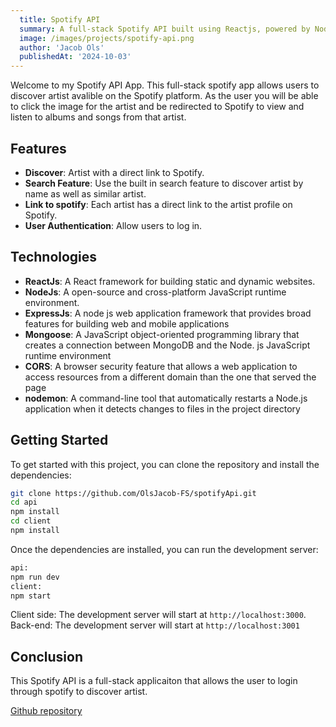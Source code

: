 ```yaml
---
  title: Spotify API
  summary: A full-stack Spotify API built using Reactjs, powered by NodeJS with Express.
  image: /images/projects/spotify-api.png
  author: 'Jacob Ols'
  publishedAt: '2024-10-03'
---
```


Welcome to my Spotify API App. This full-stack spotify app allows users to
discover artist avalible on the Spotify platform. As the user you will be able
to click the image for the artist and be redirected to Spotify to view and
listen to albums and songs from that artist.

## Features

- **Discover**: Artist with a direct link to Spotify.
- **Search Feature**: Use the built in search feature to discover artist by name
  as well as similar artist.
- **Link to spotify**: Each artist has a direct link to the artist profile on
  Spotify.
- **User Authentication**: Allow users to log in.

## Technologies

- **ReactJs**: A React framework for building static and dynamic websites.
- **NodeJs**: A open-source and cross-platform JavaScript runtime environment.
- **ExpressJs**: A node js web application framework that provides broad
  features for building web and mobile applications
- **Mongoose**: A JavaScript object-oriented programming library that creates a
  connection between MongoDB and the Node. js JavaScript runtime environment
- **CORS**: A browser security feature that allows a web application to access
  resources from a different domain than the one that served the page
- **nodemon**: A command-line tool that automatically restarts a Node.js
  application when it detects changes to files in the project directory

## Getting Started

To get started with this project, you can clone the repository and install the
dependencies:

```bash
git clone https://github.com/OlsJacob-FS/spotifyApi.git
cd api
npm install
cd client
npm install
```

Once the dependencies are installed, you can run the development server:

```bash
api:
npm run dev
client:
npm start
```

Client side: The development server will start at `http://localhost:3000`.
Back-end: The development server will start at `http://localhost:3001`

## Conclusion

This Spotify API is a full-stack applicaiton that allows the user to login
through spotify to discover artist.

[Github repository](https://github.com/OlsJacob-FS/spotifyApi)
